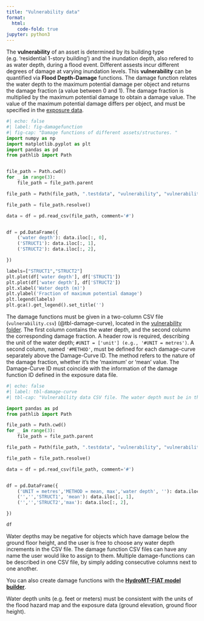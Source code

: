 ```yaml
---
title: "Vulnerability data"
format:
  html:
    code-fold: true
jupyter: python3
---
```

The **vulnerability** of an asset is determined by its building type (e.g. 'residential 1-story building') and the inundation depth, also refered to as water depth, during a flood event. Different assests incur different degrees of damage at varying inundation levels. This **vulnerability** can be quantified via **Flood Depth-Damage** functions.
The damage function relates the water depth to the maximum potential damage per object and returns the damage fraction (a value between 0 and 1). The damage fraction is multiplied by the maximum potential damage to obtain a damage value. The value of the maximum potential damage differs per object, and must be specified in the [exposure data](http://localhost:4202/user_guide/data/exposure.html).

```python
#| echo: false
#| label: fig-damagefunction
#| fig-cap: "Damage functions of different assets/structures. "
import numpy as np
import matplotlib.pyplot as plt
import pandas as pd
from pathlib import Path


file_path = Path.cwd()
for _ in range(3):
    file_path = file_path.parent

file_path = Path(file_path, ".testdata", "vulnerability", "vulnerability_curves.csv")

file_path = file_path.resolve()

data = df = pd.read_csv(file_path, comment='#')


df = pd.DataFrame({
    ('water depth'): data.iloc[:, 0],
    ('STRUCT1'): data.iloc[:, 1],
    ('STRUCT2'): data.iloc[:, 2],

})

labels=["STRUCT1","STRUCT2"]
plt.plot(df['water depth'], df['STRUCT1'])
plt.plot(df['water depth'], df['STRUCT2'])
plt.xlabel('Water depth (m)')
plt.ylabel('Fraction of maximum potential damage')
plt.legend(labels)
plt.gca().get_legend().set_title('')
```


The damage functions must be given in a two-column CSV file (`vulnerability.csv`) (@tbl-damage-curve), located in the [vulnerability folder](folder_structure.qmd). The first column contains the water depth, and the second column the corresponding damage fraction. A header row is required, describing the unit of the water depth; `#UNIT = ['unit'] (e.g., '#UNIT = metres')`. A second column, named `'#METHOD'`, must be defined for each damage-curve separately above the Damage-Curve ID. The method refers to the nature of the damage fraction, whether it's the 'maximum' or 'mean' value. The Damage-Curve ID must coincide with the information of the damage function ID defined in the exposure data file.


```python
#| echo: false
#| label: tbl-damage-curve
#| tbl-cap: "Vulnerability data CSV file. The water depth must be in the outer left column followed by the damage functions. The user has the freedom to add multiple damage curves. "

import pandas as pd
from pathlib import Path

file_path = Path.cwd()
for _ in range(3):
    file_path = file_path.parent

file_path = Path(file_path, ".testdata", "vulnerability", "vulnerability_curves.csv")

file_path = file_path.resolve()

data = df = pd.read_csv(file_path, comment='#')


df = pd.DataFrame({
    ('UNIT = metres','METHOD = mean, max','water depth', ''): data.iloc[:, 0],
    ('','','STRUCT1', 'mean'): data.iloc[:, 1],
    ('','','STRUCT2','max'): data.iloc[:, 2],

})

df
```


Water depths may be negative for objects which have damage below the ground floor height, and the user is free to choose any water depth increments in the CSV file. The damage function CSV files can have any name the user would like to assign to them.
Multiple damage-functions can be described in one CSV file, by simply adding consecutive columns next to one another.

::: {.callout-tip}
You can also create damage functions with the [**HydroMT-FIAT  model builder**](https://deltares.github.io/hydromt_fiat/latest/#).
:::

::: {.callout-important}
 Water depth units (e.g. feet or meters) must be consistent with the units of the flood hazard map and the exposure data (ground elevation, ground floor height).
:::
